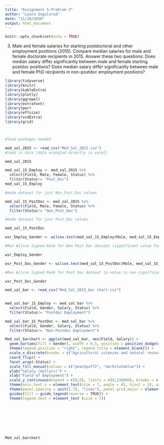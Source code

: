 ```yaml
---
title: "Assignment 5-Problem 3"
author: "Laura Ingulsrud"
date: "11/28/2018"
output: html_document
---
```


```r
knitr::opts_chunk$set(echo = TRUE)
```

3) Male and female salaries for starting postdoctoral and other employment positions (2015).
Compare median salaries for male and female doctorate recipients in 2015. Answer these two questions: Does median salary differ significantly between male and female starting postdoc positions? Does median salary differ significantly between male and female PhD recipients in non-postdoc employment positions?


```r
library(tidyverse)
library(knitr)
library(kableExtra)
library(plotly)
library(ggrepel)
library(extrafont)
library(pwr)
library(effsize)
library(vcdExtra)
library(grid)



#load packages needed

```

```r
med_sal_2015 <- read_csv("Med_Sal_2015.csv")
#read in data (data wrangled directly in excel)

med_sal_2015 
```

```r
med_sal_15_Employ <- med_sal_2015 %>% 
  select(Field, Male, Female, Status) %>% 
  filter(Status!= "Post_Doc")
med_sal_15_Employ

#made dataset for just Non_Post_Doc values

med_sal_15_PostDoc <- med_sal_2015 %>% 
  select(Field, Male, Female, Status) %>% 
  filter(Status!= "Non_Post_Doc")

#made dataset for just Post_Doc values

med_sal_15_PostDoc


```


```r
wsr_Employ_Gender <- wilcox.test(med_sal_15_Employ$Male, med_sal_15_Employ$Female, paired = TRUE)

#Run Wilcox Signed Rank for Non Post Doc dataset (significant value found)

wsr_Employ_Gender
```


```r
wsr_Post_Doc_Gender <- wilcox.test(med_sal_15_PostDoc$Male, med_sal_15_PostDoc$Female, paired = TRUE)

#Run Wilcox Signed Rank for Post Doc dataset (p-value is non-significant)

wsr_Post_Doc_Gender 
```



```r
med_sal_bar <- read_csv("Med_Sal_2015_bar chart.csv") 
  

med_sal_bar_15_Employ <- med_sal_bar %>% 
  select(Field, Gender, Salary, Status) %>% 
  filter(Status!= "Postdoc Employment")

med_sal_bar_15_PostDoc <- med_sal_bar %>% 
  select(Field, Gender, Salary, Status) %>% 
  filter(Status!= "Non-Postdoc Employment")

Med_sal_barchart <- ggplot(med_sal_bar, aes(Field, Salary)) +
  geom_bar(aes(fill = Gender), width = 0.5, position = position_dodge(width = 0.6), stat = "identity") +
  theme(legend.position = "right", legend.title = element_blank()) +
  scale_x_discrete(breaks = c("Agricultural sciences and natural resources", "Biological and biomedical sciences", "Health sciences", "Chemistry", "Geosciences, atmospheric, and ocean sciences", "Physics and astronomy", "Mathematics and computer sciences", "Psychology", "Economics", "Social sciences", "Engineering", "Education", "Humanities and arts", "Business management and administration", "Other (Non-Science and Engineering)" )) +
  coord_flip() +
  facet_wrap(~Status) +
  scale_fill_manual(values = c("peachpuff2", "darkslateblue")) +
  ylab("Salary (dollars)") +
  xlab("Field of Employment") +
  scale_y_continuous(expand = c(0,0), limits = c(0,130000), breaks = c(0, 40000, 80000, 130000)) +
  theme(axis.text.x = element_text(size = 7, angle = 45, hjust = 1), axis.text.y = element_text(size = 7), axis.title.x = element_text(size = 8, face = "bold"), axis.title.y = element_text(size = 8, face = "bold")) +
  theme(panel.spacing = unit(1.75, "lines"), panel.grid.major = element_blank(), panel.grid.minor = element_blank(), panel.background = element_blank(), axis.line = element_line(colour = "black"), strip.background = element_blank(), strip.text.x = element_text(face = "bold", size = 7.5)) +
  guides(fill = guide_legend(reverse = TRUE)) +
  theme(legend.text = element_text (size = 7))
  

  
 




Med_sal_barchart
```

